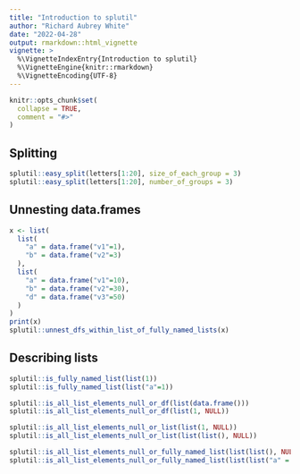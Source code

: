 ```yaml
---
title: "Introduction to splutil"
author: "Richard Aubrey White"
date: "2022-04-28"
output: rmarkdown::html_vignette
vignette: >
  %\VignetteIndexEntry{Introduction to splutil}
  %\VignetteEngine{knitr::rmarkdown}
  %\VignetteEncoding{UTF-8}
---
```


```r
knitr::opts_chunk$set(
  collapse = TRUE,
  comment = "#>"
)
```

## Splitting

```r
splutil::easy_split(letters[1:20], size_of_each_group = 3)
splutil::easy_split(letters[1:20], number_of_groups = 3)
```

## Unnesting data.frames

```r
x <- list(
  list(
    "a" = data.frame("v1"=1),
    "b" = data.frame("v2"=3)
  ),
  list(
    "a" = data.frame("v1"=10),
    "b" = data.frame("v2"=30),
    "d" = data.frame("v3"=50)
  )
)
print(x)
splutil::unnest_dfs_within_list_of_fully_named_lists(x)
```

## Describing lists

```r
splutil::is_fully_named_list(list(1))
splutil::is_fully_named_list(list("a"=1))

splutil::is_all_list_elements_null_or_df(list(data.frame()))
splutil::is_all_list_elements_null_or_df(list(1, NULL))

splutil::is_all_list_elements_null_or_list(list(1, NULL))
splutil::is_all_list_elements_null_or_list(list(list(), NULL))

splutil::is_all_list_elements_null_or_fully_named_list(list(list(), NULL))
splutil::is_all_list_elements_null_or_fully_named_list(list(list("a" = 1), NULL))
```
